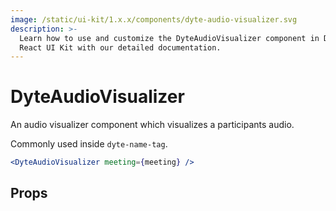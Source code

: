 ```yaml
---
image: /static/ui-kit/1.x.x/components/dyte-audio-visualizer.svg
description: >-
  Learn how to use and customize the DyteAudioVisualizer component in Dyte's
  React UI Kit with our detailed documentation.
---
```


# DyteAudioVisualizer

An audio visualizer component which visualizes a participants audio.

Commonly used inside `dyte-name-tag`.

```jsx live
<DyteAudioVisualizer meeting={meeting} />
```

## Props

<PropsTable of="dyte-audio-visualizer" />

<head>
  <title>React UI Kit DyteAudioVisualizer</title>
</head>
